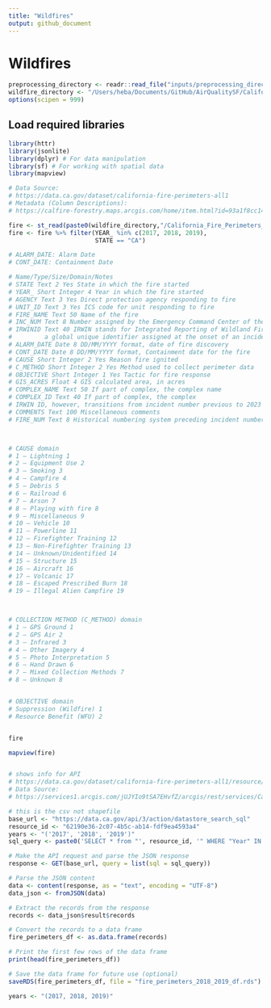 ```yaml
---
title: "Wildfires"
output: github_document
---
```


# Wildfires

```r
preprocessing_directory <- readr::read_file("inputs/preprocessing_directory.txt")
wildfire_directory <- "/Users/heba/Documents/GitHub/AirQualitySF/CaliforniaFirePerimeters"
options(scipen = 999)
```

## Load required libraries
```r
library(httr)
library(jsonlite)
library(dplyr) # For data manipulation
library(sf) # For working with spatial data
library(mapview)
```

```r
# Data Source:
# https://data.ca.gov/dataset/california-fire-perimeters-all1
# Metadata (Column Descriptions):
# https://calfire-forestry.maps.arcgis.com/home/item.html?id=93a1f8cc1456497f86ecd25933e6c9b9

fire <- st_read(paste0(wildfire_directory,"/California_Fire_Perimeters_(all).shp"), quiet = TRUE)
fire <- fire %>% filter(YEAR_ %in% c(2017, 2018, 2019),
                        STATE == "CA")

# ALARM_DATE: Alarm Date
# CONT_DATE: Containment Date

# Name/Type/Size/Domain/Notes
# STATE Text 2 Yes State in which the fire started
# YEAR_ Short Integer 4 Year in which the fire started
# AGENCY Text 3 Yes Direct protection agency responding to fire
# UNIT_ID Text 3 Yes ICS code for unit responding to fire
# FIRE_NAME Text 50 Name of the fire
# INC_NUM Text 8 Number assigned by the Emergency Command Center of the responsible agency for the fire
# IRWINID Text 40 IRWIN stands for Integrated Reporting of Wildland Fire Information, 
#         a global unique identifier assigned at the onset of an incident.
# ALARM_DATE Date 8 DD/MM/YYYY format, date of fire discovery
# CONT_DATE Date 8 DD/MM/YYYY format, Containment date for the fire
# CAUSE Short Integer 2 Yes Reason fire ignited
# C_METHOD Short Integer 2 Yes Method used to collect perimeter data
# OBJECTIVE Short Integer 1 Yes Tactic for fire response
# GIS_ACRES Float 4 GIS calculated area, in acres
# COMPLEX_NAME Text 50 If part of complex, the complex name
# COMPLEX_ID Text 40 If part of complex, the complex
# IRWIN ID, however, transitions from incident number previous to 2023 in future update.
# COMMENTS Text 100 Miscellaneous comments
# FIRE_NUM Text 8 Historical numbering system preceding incident numbers



# CAUSE domain
# 1 – Lightning 1
# 2 – Equipment Use 2
# 3 – Smoking 3
# 4 – Campfire 4
# 5 – Debris 5
# 6 – Railroad 6
# 7 – Arson 7
# 8 – Playing with fire 8
# 9 – Miscellaneous 9
# 10 – Vehicle 10
# 11 – Powerline 11
# 12 – Firefighter Training 12
# 13 – Non-Firefighter Training 13
# 14 – Unknown/Unidentified 14
# 15 – Structure 15
# 16 – Aircraft 16
# 17 – Volcanic 17
# 18 – Escaped Prescribed Burn 18
# 19 – Illegal Alien Campfire 19



# COLLECTION METHOD (C_METHOD) domain
# 1 – GPS Ground 1
# 2 – GPS Air 2
# 3 – Infrared 3
# 4 – Other Imagery 4
# 5 – Photo Interpretation 5
# 6 – Hand Drawn 6
# 7 – Mixed Collection Methods 7
# 8 – Unknown 8


# OBJECTIVE domain
# Suppression (Wildfire) 1
# Resource Benefit (WFU) 2
```

```r



```

```r
fire
```

```r
mapview(fire)
```

```r

```

```r
# shows info for API
# https://data.ca.gov/dataset/california-fire-perimeters-all1/resource/62190e36-2c07-4b5c-ab14-fdf9ea4593a4
# Data Source:
# https://services1.arcgis.com/jUJYIo9tSA7EHvfZ/arcgis/rest/services/California_Fire_Perimeters/FeatureServer

```

```r
# this is the csv not shapefile
base_url <- "https://data.ca.gov/api/3/action/datastore_search_sql"
resource_id <- "62190e36-2c07-4b5c-ab14-fdf9ea4593a4"
years <- "('2017', '2018', '2019')"
sql_query <- paste0('SELECT * from "', resource_id, '" WHERE "Year" IN ', years)

# Make the API request and parse the JSON response
response <- GET(base_url, query = list(sql = sql_query))

# Parse the JSON content
data <- content(response, as = "text", encoding = "UTF-8")
data_json <- fromJSON(data)

# Extract the records from the response
records <- data_json$result$records

# Convert the records to a data frame
fire_perimeters_df <- as.data.frame(records)

# Print the first few rows of the data frame
print(head(fire_perimeters_df))

# Save the data frame for future use (optional)
saveRDS(fire_perimeters_df, file = "fire_perimeters_2018_2019_df.rds")

years <- "(2017, 2018, 2019)"

```



```r

```
